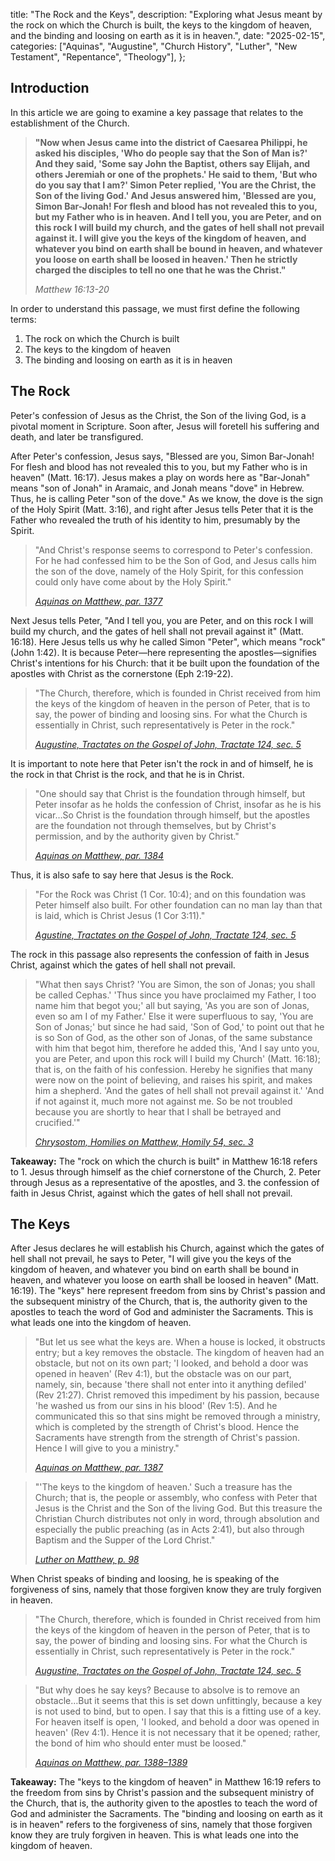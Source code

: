   title: "The Rock and the Keys",
  description: "Exploring what Jesus meant by the rock on which the Church is built, the keys to the kingdom of heaven, and the binding and loosing on earth as it is in heaven.",
  date: "2025-02-15",
  categories: ["Aquinas", "Augustine", "Church History", "Luther", "New Testament", "Repentance", "Theology"],
};

## Introduction

In this article we are going to examine a key passage that relates to the establishment of the Church.

> **"Now when Jesus came into the district of Caesarea Philippi, he asked his disciples, 'Who do people say that the Son of Man is?' And they said, 'Some say John the Baptist, others say Elijah, and others Jeremiah or one of the prophets.' He said to them, 'But who do you say that I am?' Simon Peter replied, 'You are the Christ, the Son of the living God.' And Jesus answered him, 'Blessed are you, Simon Bar-Jonah! For flesh and blood has not revealed this to you, but my Father who is in heaven. And I tell you, you are Peter, and on this rock I will build my church, and the gates of hell shall not prevail against it. I will give you the keys of the kingdom of heaven, and whatever you bind on earth shall be bound in heaven, and whatever you loose on earth shall be loosed in heaven.' Then he strictly charged the disciples to tell no one that he was the Christ."**
>
> <cite>Matthew 16:13-20</cite>

In order to understand this passage, we must first define the following terms:

1. The rock on which the Church is built
2. The keys to the kingdom of heaven
3. The binding and loosing on earth as it is in heaven

## The Rock

Peter's confession of Jesus as the Christ, the Son of the living God, is a pivotal moment in Scripture. Soon after, Jesus will foretell his suffering and death, and later be transfigured.

After Peter's confession, Jesus says, "Blessed are you, Simon Bar-Jonah! For flesh and blood has not revealed this to you, but my Father who is in heaven" (Matt. 16:17). Jesus makes a play on words here as "Bar-Jonah" means "son of Jonah" in Aramaic, and Jonah means "dove" in Hebrew. Thus, he is calling Peter "son of the dove." As we know, the dove is the sign of the Holy Spirit (Matt. 3:16), and right after Jesus tells Peter that it is the Father who revealed the truth of his identity to him, presumably by the Spirit.

> "And Christ's response seems to correspond to Peter's confession. For he had confessed him to be the Son of God, and Jesus calls him the son of the dove, namely of the Holy Spirit, for this confession could only have come about by the Holy Spirit."
>
> <cite>[Aquinas on Matthew, par. 1377](https://aquinas.cc/la/en/~Matt.C16.L2.n1377)</cite>

Next Jesus tells Peter, "And I tell you, you are Peter, and on this rock I will build my church, and the gates of hell shall not prevail against it" (Matt. 16:18). Here Jesus tells us why he called Simon "Peter", which means "rock" (John 1:42). It is because Peter—here representing the apostles—signifies Christ's intentions for his Church: that it be built upon the foundation of the apostles with Christ as the cornerstone (Eph 2:19-22).

> "The Church, therefore, which is founded in Christ received from him the keys of the kingdom of heaven in the person of Peter, that is to say, the power of binding and loosing sins. For what the Church is essentially in Christ, such representatively is Peter in the rock."
>
> <cite>[Augustine, Tractates on the Gospel of John, Tractate 124, sec. 5](https://www.newadvent.org/fathers/1701124.htm)</cite>

It is important to note here that Peter isn't the rock in and of himself, he is the rock in that Christ is the rock, and that he is in Christ.

> "One should say that Christ is the foundation through himself, but Peter insofar as he holds the confession of Christ, insofar as he is his vicar…So Christ is the foundation through himself, but the apostles are the foundation not through themselves, but by Christ's permission, and by the authority given by Christ."
>
> <cite>[Aquinas on Matthew, par. 1384](https://aquinas.cc/la/en/~Matt.C16.L2.n1384)</cite>

Thus, it is also safe to say here that Jesus is the Rock.

> "For the Rock was Christ (1 Cor. 10:4); and on this foundation was Peter himself also built. For other foundation can no man lay than that is laid, which is Christ Jesus (1 Cor 3:11)."
>
> <cite>[Agustine, Tractates on the Gospel of John, Tractate 124, sec. 5](https://www.newadvent.org/fathers/1701124.htm)</cite>

The rock in this passage also represents the confession of faith in Jesus Christ, against which the gates of hell shall not prevail.

> "What then says Christ? 'You are Simon, the son of Jonas; you shall be called Cephas.' 'Thus since you have proclaimed my Father, I too name him that begot you;' all but saying, 'As you are son of Jonas, even so am I of my Father.' Else it were superfluous to say, 'You are Son of Jonas;' but since he had said, 'Son of God,' to point out that he is so Son of God, as the other son of Jonas, of the same substance with him that begot him, therefore he added this, 'And I say unto you, you are Peter, and upon this rock will I build my Church' (Matt. 16:18); that is, on the faith of his confession. Hereby he signifies that many were now on the point of believing, and raises his spirit, and makes him a shepherd. 'And the gates of hell shall not prevail against it.' 'And if not against it, much more not against me. So be not troubled because you are shortly to hear that I shall be betrayed and crucified.'"
>
> <cite>[Chrysostom, Homilies on Matthew, Homily 54, sec. 3](https://www.newadvent.org/fathers/200154.htm)</cite>

**Takeaway:** The "rock on which the church is built" in Matthew 16:18 refers to 1. Jesus through himself as the chief cornerstone of the Church, 2. Peter through Jesus as a representative of the apostles, and 3. the confession of faith in Jesus Christ, against which the gates of hell shall not prevail.

## The Keys

After Jesus declares he will establish his Church, against which the gates of hell shall not prevail, he says to Peter, "I will give you the keys of the kingdom of heaven, and whatever you bind on earth shall be bound in heaven, and whatever you loose on earth shall be loosed in heaven" (Matt. 16:19). The "keys" here represent freedom from sins by Christ's passion and the subsequent ministry of the Church, that is, the authority given to the apostles to teach the word of God and administer the Sacraments. This is what leads one into the kingdom of heaven.

> "But let us see what the keys are. When a house is locked, it obstructs entry; but a key removes the obstacle. The kingdom of heaven had an obstacle, but not on its own part; 'I looked, and behold a door was opened in heaven' (Rev 4:1), but the obstacle was on our part, namely, sin, because 'there shall not enter into it anything defiled' (Rev 21:27). Christ removed this impediment by his passion, because 'he washed us from our sins in his blood' (Rev 1:5). And he communicated this so that sins might be removed through a ministry, which is completed by the strength of Christ's blood. Hence the Sacraments have strength from the strength of Christ's passion. Hence I will give to you a ministry."
>
> <cite>[Aquinas on Matthew, par. 1387](https://aquinas.cc/la/en/~Matt.C16.L2.n1387)</cite>

> "'The keys to the kingdom of heaven.' Such a treasure has the Church; that is, the people or assembly, who confess with Peter that Jesus is the Christ and the Son of the living God. But this treasure the Christian Church distributes not only in word, through absolution and especially the public preaching (as in Acts 2:41), but also through Baptism and the Supper of the Lord Christ."
>
> <cite>[Luther on Matthew, p. 98](https://play.google.com/books/reader?id=iVpIAAAAYAAJ&pg=GBS.PA98&printsec=frontcover&output=reader)</cite>

When Christ speaks of binding and loosing, he is speaking of the forgiveness of sins, namely that those forgiven know they are truly forgiven in heaven.

> "The Church, therefore, which is founded in Christ received from him the keys of the kingdom of heaven in the person of Peter, that is to say, the power of binding and loosing sins. For what the Church is essentially in Christ, such representatively is Peter in the rock."
>
> <cite>[Augustine, Tractates on the Gospel of John, Tractate 124, sec. 5](https://www.newadvent.org/fathers/1701124.htm)</cite>

> "But why does he say keys? Because to absolve is to remove an obstacle…But it seems that this is set down unfittingly, because a key is not used to bind, but to open. I say that this is a fitting use of a key. For heaven itself is open, 'I looked, and behold a door was opened in heaven' (Rev 4:1). Hence it is not necessary that it be opened; rather, the bond of him who should enter must be loosed."
>
> <cite>[Aquinas on Matthew, par. 1388–1389](https://aquinas.cc/la/en/~Matt.C16.L2.n1388)</cite>

**Takeaway:** The "keys to the kingdom of heaven" in Matthew 16:19 refers to the freedom from sins by Christ's passion and the subsequent ministry of the Church, that is, the authority given to the apostles to teach the word of God and administer the Sacraments. The "binding and loosing on earth as it is in heaven" refers to the forgiveness of sins, namely that those forgiven know they are truly forgiven in heaven. This is what leads one into the kingdom of heaven.
